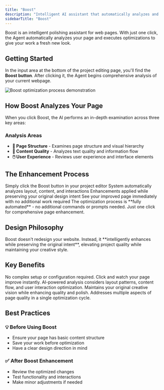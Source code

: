 ```yaml
---
title: "Boost"
description: "Intelligent AI assistant that automatically analyzes and optimizes your web pages with a single click, enhancing layout, content, and user experience while preserving your original design."
sidebarTitle: "Boost"
---
```


<Info>
  Boost is an intelligent polishing assistant for web pages. With just one click, the Agent automatically analyzes your page and executes optimizations to give your work a fresh new look.
</Info>

## Getting Started

In the input area at the bottom of the project editing page, you'll find the **Boost button**. After clicking it, the Agent begins comprehensive analysis of your current webpage.

![Boost optimization process demonstration](/images/boost.gif)

## How Boost Analyzes Your Page

When you click Boost, the AI performs an in-depth examination across three key areas:

### Analysis Areas

- **📐 Page Structure** - Examines page structure and visual hierarchy
- **📄 Content Quality** - Analyzes text quality and information flow
- **🖱️ User Experience** - Reviews user experience and interface elements

## The Enhancement Process

<Steps>
  <Step title="Click to Start" icon="mouse-pointer-click">
    Simply click the Boost button in your project editor
  </Step>
  <Step title="AI Analysis" icon="search">
    System automatically analyzes layout, content, and interactions
  </Step>
  <Step title="Smart Optimization" icon="sparkles">
    Enhancements applied while preserving your original design intent
  </Step>
  <Step title="Instant Results" icon="check-circle">
    See your improved page immediately with no additional work required
  </Step>
</Steps>

<Note>
  The optimization process is **fully automated** - no additional commands or prompts needed. Just one click for comprehensive page enhancement.
</Note>

## Design Philosophy

<Tip>
  Boost doesn't redesign your website. Instead, it **intelligently enhances while preserving the original intent**, elevating project quality while maintaining your creative style.
</Tip>

## Key Benefits

<AccordionGroup>
  <Accordion title="One-Click Simplicity" icon="zap">
    No complex setup or configuration required. Click and watch your page improve instantly.
  </Accordion>
  <Accordion title="Intelligent Analysis" icon="brain">
    AI-powered analysis considers layout patterns, content flow, and user interaction optimization.
  </Accordion>
  <Accordion title="Style Preservation" icon="palette">
    Maintains your original creative vision while enhancing quality and polish.
  </Accordion>
  <Accordion title="Comprehensive Enhancement" icon="layers">
    Addresses multiple aspects of page quality in a single optimization cycle.
  </Accordion>
  <Accordion title="New Accordion">
    
  </Accordion>
</AccordionGroup>

## Best Practices

### 💡 Before Using Boost

- Ensure your page has basic content structure
- Save your work before optimization
- Have a clear design direction in mind

### ✅ After Boost Enhancement

- Review the optimized changes
- Test functionality and interactions
- Make minor adjustments if needed